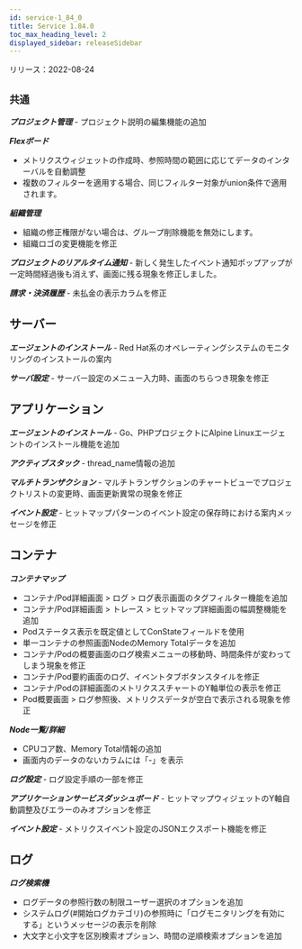 ```yaml
---
id: service-1_84_0
title: Service 1.84.0
toc_max_heading_level: 2
displayed_sidebar: releaseSidebar
---
```



リリース：2022-08-24

## `共通`

**_プロジェクト管理_** - プロジェクト説明の編集機能の追加

**_Flexボード_**

- メトリクスウィジェットの作成時、参照時間の範囲に応じてデータのインターバルを自動調整
- 複数のフィルターを適用する場合、同じフィルター対象がunion条件で適用されます。

**_組織管理_**

- 組織の修正権限がない場合は、グループ削除機能を無効にします。
- 組織ロゴの変更機能を修正

**_プロジェクトのリアルタイム通知_** - 新しく発生したイベント通知ポップアップが一定時間経過後も消えず、画面に残る現象を修正しました。

**_請求・決済履歴_** - 未払金の表示カラムを修正

## サーバー

**_エージェントのインストール_** - Red Hat系のオペレーティングシステムのモニタリングのインストールの案内

**_サーバ設定_** - サーバー設定のメニュー入力時、画面のちらつき現象を修正

## アプリケーション

**_エージェントのインストール_** - Go、PHPプロジェクトにAlpine Linuxエージェントのインストール機能を追加

**_アクティブスタック_** - thread_name情報の追加

**_マルチトランザクション_** - マルチトランザクションのチャートビューでプロジェクトリストの変更時、画面更新異常の現象を修正

**_イベント設定_** - ヒットマップパターンのイベント設定の保存時における案内メッセージを修正

## コンテナ

**_コンテナマップ_**

- コンテナ/Pod詳細画面 > ログ > ログ表示画面のタグフィルター機能を追加
- コンテナ/Pod詳細画面 > トレース > ヒットマップ詳細画面の幅調整機能を追加
- Podステータス表示を既定値としてConStateフィールドを使用
- 単一コンテナの参照画面NodeのMemory Totalデータを追加
- コンテナ/Podの概要画面のログ検索メニューの移動時、時間条件が変わってしまう現象を修正
- コンテナ/Pod要約画面のログ、イベントタブボタンスタイルを修正
- コンテナ/Podの詳細画面のメトリクススチャートのY軸単位の表示を修正
- Pod概要画面 > ログ参照後、メトリクスデータが空白で表示される現象を修正

**_Node一覧/詳細_** 

- CPUコア数、Memory Total情報の追加
- 画面内のデータのないカラムには「-」を表示

**_ログ設定_** - ログ設定手順の一部を修正

**_アプリケーションサービスダッシュボード_** - ヒットマップウィジェットのY軸自動調整及びエラーのみオプションを修正

**_イベント設定_** - メトリクスイベント設定のJSONエクスポート機能を修正 

## ログ

**_ログ検索機_**

- ログデータの参照行数の制限ユーザー選択のオプションを追加 
- システムログ(#開始ログカテゴリ)の参照時に「ログモニタリングを有効にする」というメッセージの表示を削除
- 大文字と小文字を区別検索オプション、時間の逆順検索オプションを追加
